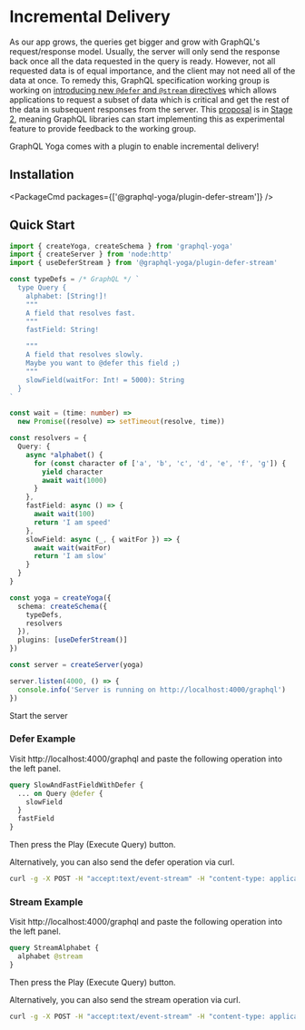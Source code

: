 
# Incremental Delivery

As our app grows, the queries get bigger and grow with GraphQL's request/response model. Usually, the server will only send the response back once all the data requested in the query is ready. However, not all requested data is of equal importance, and the client may not need all of the data at once. To remedy this, GraphQL specification working group is working on [introducing new `@defer` and `@stream` directives](https://github.com/graphql/graphql-wg/blob/main/rfcs/DeferStream.md) which allows applications to request a subset of data which is critical and get the rest of the data in subsequent responses from the server. This [proposal](https://github.com/graphql/graphql-spec/pull/742) is in [Stage 2](https://github.com/graphql/graphql-spec/blob/main/CONTRIBUTING.md#stage-2-draft), meaning GraphQL libraries can start implementing this as experimental feature to provide feedback to the working group.

GraphQL Yoga comes with a plugin to enable incremental delivery!

## Installation

<PackageCmd packages={['@graphql-yoga/plugin-defer-stream']} />

## Quick Start

```ts filename="server.ts"
import { createYoga, createSchema } from 'graphql-yoga'
import { createServer } from 'node:http'
import { useDeferStream } from '@graphql-yoga/plugin-defer-stream'

const typeDefs = /* GraphQL */ `
  type Query {
    alphabet: [String!]!
    """
    A field that resolves fast.
    """
    fastField: String!

    """
    A field that resolves slowly.
    Maybe you want to @defer this field ;)
    """
    slowField(waitFor: Int! = 5000): String
  }
`

const wait = (time: number) =>
  new Promise((resolve) => setTimeout(resolve, time))

const resolvers = {
  Query: {
    async *alphabet() {
      for (const character of ['a', 'b', 'c', 'd', 'e', 'f', 'g']) {
        yield character
        await wait(1000)
      }
    },
    fastField: async () => {
      await wait(100)
      return 'I am speed'
    },
    slowField: async (_, { waitFor }) => {
      await wait(waitFor)
      return 'I am slow'
    }
  }
}

const yoga = createYoga({
  schema: createSchema({
    typeDefs,
    resolvers
  }),
  plugins: [useDeferStream()]
})

const server = createServer(yoga)

server.listen(4000, () => {
  console.info('Server is running on http://localhost:4000/graphql')
})
```

Start the server

### Defer Example

Visit http://localhost:4000/graphql and paste the following operation into the left panel.

```graphql
query SlowAndFastFieldWithDefer {
  ... on Query @defer {
    slowField
  }
  fastField
}
```

Then press the Play (Execute Query) button.

Alternatively, you can also send the defer operation via curl.

```sh
curl -g -X POST -H "accept:text/event-stream" -H "content-type: application/json" -d '{"query":"query SlowAndFastFieldWithDefer { ... on Query @defer { slowField } fastField }"}' http://localhost:4000/graphql
```

### Stream Example

Visit http://localhost:4000/graphql and paste the following operation into the left panel.

```graphql
query StreamAlphabet {
  alphabet @stream
}
```

Then press the Play (Execute Query) button.

Alternatively, you can also send the stream operation via curl.

```sh
curl -g -X POST -H "accept:text/event-stream" -H "content-type: application/json" -d '{"query":"query StreamAlphabet { alphabet @stream }"}' http://localhost:4000/graphql
```

